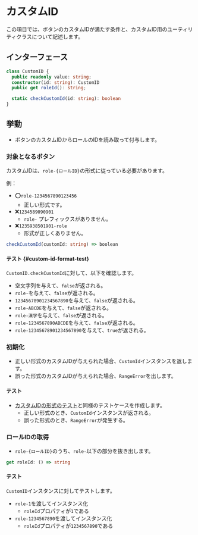 # カスタムID

この項目では、ボタンのカスタムIDが満たす条件と、カスタムID用のユーティリティクラスについて記述します。

## インターフェース

```ts
class CustomID {
  public readonly value: string;
  constructor(id: string): CustomID
  public get roleId(): string;

  static checkCustomId(id: string): boolean
}
```

## 挙動

- ボタンのカスタムIDからロールのIDを読み取って付与します。

### 対象となるボタン

カスタムIDは、`role-{ロールID}`の形式に従っている必要があります。

例：

- ⭕`role-1234567890123456` 
  - 正しい形式です。
- ❌`1234589090901`
  - `role-` プレフィックスがありません。
- ❌`1235938501901-role`
  - 形式が正しくありません。

```ts
checkCustomId(customId: string) => boolean
```

#### テスト {#custom-id-format-test}
`CustomID.checkCustomId`に対して、以下を確認します。

- 空文字列を与えて、`false`が返される。
- `role-`を与えて、`false`が返される。
- `12345678901234567890`を与えて、`false`が返される。
- `role-ABCDE`を与えて、`false`が返される。
- `role-漢字`を与えて、`false`が返される。
- `role-1234567890ABCDE`を与えて、`false`が返される。
- `role-12345678901234567890`を与えて、`true`が返される。

### 初期化

- 正しい形式のカスタムIDが与えられた場合、`CustomId`インスタンスを返します。
- 誤った形式のカスタムIDが与えられた場合、`RangeError`を出します。
  

#### テスト

- [カスタムIDの形式のテスト](#custom-id-format-test)と同様のテストケースを作成します。
  - 正しい形式のとき、`CustomId`インスタンスが返される。
  - 誤った形式のとき、`RangeError`が発生する。


### ロールIDの取得

- `role-{ロールID}`のうち、`role-`以下の部分を抜き出します。

```ts
get roleId: () => string
```

#### テスト
`CustomID`インスタンスに対してテストします。

- `role-1`を渡してインスタンス化
  - `roleId`プロパティが`1`である
- `role-1234567890`を渡してインスタンス化
  - `roleId`プロパティが`1234567890`である



